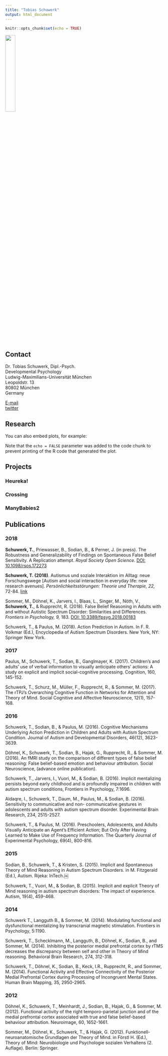 ```yaml
---
title: "Tobias Schuwerk"
output: html_document
---
```


```r
knitr::opts_chunk$set(echo = TRUE)
```

<img src="pic.jpg" style="width:25%; margin-right: 20px" align="middle">

## Contact

Dr. Tobias Schuwerk, Dipl.-Psych.  
Developmental Psychology    
Ludwig-Maximilians-Universität München  
Leopoldstr. 13  
80802 München  
Germany  

[E-mail](mailto:tobias.schuwerk@psy.lmu.de)  
[twitter](https://twitter.com/TobiasSchuwerk)

## Research

You can also embed plots, for example:

Note that the `echo = FALSE` parameter was added to the code chunk to prevent printing of the R code that generated the plot.

## Projects

### Heureka!
### Crossing
### ManyBabies2

## Publications

### 2018
**Schuwerk, T.**, Priewasser, B., Sodian, B., & Perner, J. (in press). The Robustness and Generalizability of Findings on Spontaneous False Belief Sensitivity. A Replication attempt. *Royal Society Open Science.* [DOI: 10.1098/rsos.172273](http://rsos.royalsocietypublishing.org/content/5/5/172273)

**Schuwerk, T. (2018)**. Autismus und soziale Interaktion im Alltag: neue Forschungswege [Autism and social interaction in everyday life: new research avenues]. *Persönlichkeitsstörungen: Theorie und Therapie, 22,* 72-84. [link](https://www.klett-cotta.de/ausgabe/PTT_-_Persoenlichkeitsstoerungen_Heft_01_März_2018/93169?bereich_subnavi=heft)

Sommer, M., Döhnel, K., Jarvers, I., Blaas, L., Singer, M., Nöth, V., **Schuwerk, T.**, & Rupprecht, R. (2018). False Belief Reasoning in Adults with and without Autistic Spectrum Disorder: Similarities and Differences. *Frontiers in Psychology, 9,* 183. [DOI: 10.3389/fpsyg.2018.00183](https://www.frontiersin.org/articles/10.3389/fpsyg.2018.00183/full)

Schuwerk, T., & Paulus, M. (2018). Action Prediction in Autism. In F. R. Volkmar (Ed.), Encyclopedia of Autism Spectrum Disorders. New York, NY: Springer New York.

### 2017
Paulus, M., Schuwerk, T., Sodian, B., Ganglmayer, K. (2017). Children's and adults' use of verbal information to visually anticipate others' actions: A study on explicit and implicit social-cognitive processing. Cognition, 160, 145-152.

Schuwerk, T., Schurz, M., Müller, F., Rupprecht, R., & Sommer, M. (2017). The rTPJ’s Overarching Cognitive Function in Networks for Attention and Theory of Mind. Social Cognitive and Affective Neuroscience, 12(1), 157-168.

### 2016
Schuwerk, T., Sodian, B., & Paulus, M. (2016). Cognitive Mechanisms Underlying Action Prediction in Children and Adults with Autism Spectrum Condition. Journal of Autism and Developmental Disorders, 46(12), 3623-3639.

Döhnel, K., Schuwerk, T., Sodian, B., Hajak, G., Rupprecht, R., & Sommer, M. (2016). An fMRI study on the comparison of different types of false belief reasoning: False belief-based emotion and behaviour attribution. Social Neuroscience, (advance online publication).

Schuwerk, T., Jarvers, I., Vuori, M., & Sodian, B. (2016). Implicit mentalizing persists beyond early childhood and is profoundly impaired in children with autism spectrum conditions, Frontiers in Psychology, 7:1696.

Aldaqre, I., Schuwerk, T., Daum, M., Paulus, M., & Sodian, B. (2016). Sensitivity to communicative and non- communicative gestures in adolescents and adults with autism spectrum disorder. Experimental Brain Research, 234, 2515-2527.

Schuwerk, T., & Paulus, M. (2016). Preschoolers, Adolescents, and Adults Visually Anticipate an Agent's Efficient Action; But Only After Having Learned to Make Use of Frequency Information. The Quarterly Journal of Experimental Psychology, 69(4), 800-816.

### 2015
Sodian, B., Schuwerk, T., & Kristen, S. (2015). Implicit and Spontaneous Theory of Mind Reasoning in Autism Spectrum Disorders. in M. Fitzgerald (Ed.), Autism. Rijeka: InTech.￼

Schuwerk, T., Vuori, M., & Sodian, B. (2015). Implicit and explicit Theory of Mind reasoning in autism spectrum disorders: The impact of experience. Autism, 19(4), 459-468.

### 2014
Schuwerk T., Langguth B., & Sommer, M. (2014). Modulating functional and dysfunctional mentalizing by transcranial magnetic stimulation. Frontiers in Psychology, 5:1190.

Schuwerk, T., Schecklmann, M., Langguth, B., Döhnel, K., Sodian, B., and Sommer, M. (2014). Inhibiting the posterior medial prefrontal cortex by rTMS decreases the discrepancy between self and other in Theory of Mind reasoning. Behavioral Brain Research, 274, 312-318.

Schuwerk, T., Döhnel, K., Sodian, B., Keck, I.R., Rupprecht, R., and Sommer, M. (2014). Functional Activity and Effective Connectivity of the Posterior Medial Prefrontal Cortex during Processing of Incongruent Mental States. Human Brain Mapping, 35, 2950-2965.

### 2012
Döhnel, K., Schuwerk, T., Meinhardt, J., Sodian, B., Hajak, G., & Sommer, M. (2012). Functional activity of the right temporo-parietal junction and of the medial prefrontal cortex associated with true and false belief-based behaviour attribution. Neuroimage, 60, 1652-1661.

Sommer, M., Döhnel, K., Schuwerk, T., & Hajak, G. (2012). Funktionell-neuroanatomische Grundlagen der Theory of Mind. in Förstl H. (Ed.), Theory of Mind: Neurobiologie und Psychologie sozialen Verhaltens (2. Auflage). Berlin: Springer.